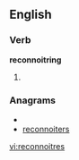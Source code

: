 ==English==
===Verb===
'''reconnoitring'''
# {{third-person singular of|[[reconnoitre]]}}

===Anagrams===
* {{alphagram|ceeinnoorrst}}
* [[reconnoiters#English|reconnoiters]]

[[vi:reconnoitres]]
